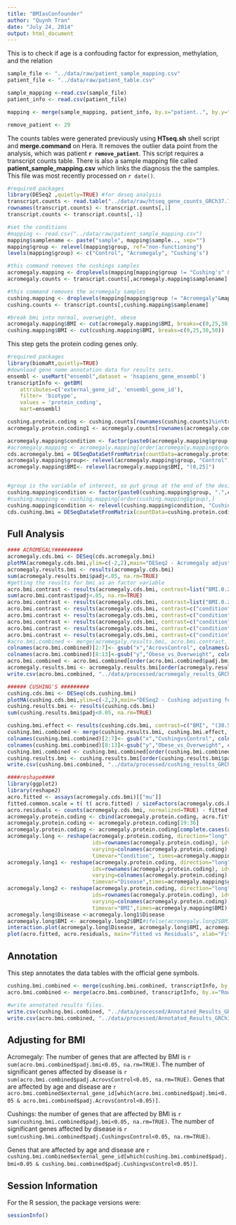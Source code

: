 ```yaml
---
title: "BMIasConfounder"
author: "Quynh Tran"
date: "July 24, 2014"
output: html_document
---
```


This is to check if age is a confouding factor for expression, methylation, and the relation

```r
sample_file <- "../data/raw/patient_sample_mapping.csv"
patient_file <- "../data/raw/patient_table.csv"

sample_mapping <-read.csv(sample_file)
patient_info <- read.csv(patient_file)

mapping <- merge(sample_mapping, patient_info, by.x="patient..", by.y="id")
```

```r
remove_patient <- 29
```

The counts tables were generated previously using  **HTseq.sh** shell script and **merge.command** on Hera.  It removes the outlier data point from the analysis, which was patient **`r remove_patient`**.
This script requires a transcript counts table.  There is also a sample mapping file called **patient_sample_mapping.csv** which links the diagnosis the the samples.  This file was most recently processed on ```r date()```.

```r
#required packages
library(DESeq2 ,quietly=TRUE) #for deseq analysis
transcript.counts <- read.table("../data/raw/htseq_gene_counts_GRCh37.74.txt", header=TRUE)
rownames(transcript.counts) <- transcript.counts[,1]
transcript.counts <- transcript.counts[,-1]

#set the conditions
#mapping <- read.csv("../data/raw/patient_sample_mapping.csv")
mapping$samplename <- paste("sample", mapping$sample.., sep="")
mapping$group <- relevel(mapping$group, ref="non-functioning")
levels(mapping$group) <- c("Control", "Acromegaly", "Cushing's")

#this command removes the cushings samples
acromegaly.mapping <- droplevels(mapping[mapping$group != "Cushing's" & mapping$patient!=remove_patient,])
acromegaly.counts <- transcript.counts[,acromegaly.mapping$samplename]

#this command removes the acromegaly samples
cushing.mapping <- droplevels(mapping[mapping$group != "Acromegaly"&mapping$samplename %in% colnames(transcript.counts),])
cushing.counts <- transcript.counts[,cushing.mapping$samplename]

#break bmi into normal, overweight, obese
acromegaly.mapping$BMI <- cut(acromegaly.mapping$BMI, breaks=c(0,25,30,50))
cushing.mapping$BMI <- cut(cushing.mapping$BMI, breaks=c(0,25,30,50))

```

This step gets the protein coding genes only.

```r
#required packages
library(biomaRt,quietly=TRUE)
#download gene name annotation data for results sets.
ensembl <- useMart("ensembl",dataset = 'hsapiens_gene_ensembl')
transcriptInfo <- getBM(
    attributes=c('external_gene_id', 'ensembl_gene_id'), 
    filter= 'biotype',
    values = 'protein_coding',
    mart=ensembl)

cushing.protein.coding <- cushing.counts[rownames(cushing.counts)%in%transcriptInfo$ensembl_gene_id,]
acromegaly.protein.coding1 <- acromegaly.counts[rownames(acromegaly.counts)%in%transcriptInfo$ensembl_gene_id,]


```

```r
acromegaly.mapping$condition <- factor(paste0(acromegaly.mapping$group, ".",acromegaly.mapping$BMI))
#acromegaly.mapping <- acromegaly.mapping[order(acromegaly.mapping$group),]
cds.acromegaly.bmi = DESeqDataSetFromMatrix(countData=acromegaly.protein.coding1, colData=acromegaly.mapping, design=~BMI + group + BMI:group)
acromegaly.mapping$group<- relevel(acromegaly.mapping$group, "Control")
acromegaly.mapping$BMI<- relevel(acromegaly.mapping$BMI, "(0,25]")


#group is the variable of interest, so put group at the end of the design formula
cushing.mapping$condition <- factor(paste0(cushing.mapping$group, ".",cushing.mapping$BMI))
#cushing.mapping <- cushing.mapping[order(cushing.mapping$group),]
cushing.mapping$condition <- relevel(cushing.mapping$condition, "Cushings.(25,30]")
cds.cushing.bmi = DESeqDataSetFromMatrix(countData=cushing.protein.coding, colData=cushing.mapping, design=~condition)

```
Full Analysis
--------------

```r
#### ACROMEGALY#########
acromegaly.cds.bmi <- DESeq(cds.acromegaly.bmi)
plotMA(acromegaly.cds.bmi,ylim=c(-2,2),main="DESeq2 - Acromegaly adjusting for BMI")
acromegaly.results.bmi <- results(acromegaly.cds.bmi)
sum(acromegaly.results.bmi$padj<.05, na.rm=TRUE)
#getting the reuslts for bmi as an factor variable
acro.bmi.contrast <- results(acromegaly.cds.bmi, contrast=list("BMI.0.25..groupAcromegaly", "BMI.0.25..groupControl"))
sum(acro.bmi.contrast$padj<.05, na.rm=TRUE)
acro.bmi.contrast <- results(acromegaly.cds.bmi, contrast=list("BMI.0.25..groupAcromegaly", "BMI.0.25..groupControl"))
acro.bmi.contrast <- results(acromegaly.cds.bmi, contrast=c("condition", "Acromegaly..25.30.", "Control..25.30."))
acro.bmi.contrast <- results(acromegaly.cds.bmi, contrast=c("condition", "Acromegaly..30.50.", "Control..30.50."))
acro.bmi.contrast <- results(acromegaly.cds.bmi, contrast=c("condition", "Acromegaly..25.30.", "Acromegaly..0.25."))
acro.bmi.contrast <- results(acromegaly.cds.bmi, contrast=c("condition", "Acromegaly..30.50.", "Acromegaly..0.25."))
acro.bmi.contrast <- results(acromegaly.cds.bmi, contrast=c("condition", "Acromegaly..30.50.", "Acromegaly..25.30."))
#acro.bmi.combined <- merge(acromegaly.results.bmi, acro.bmi.contrast, by.x="row.names", by.y="row.names")
colnames(acro.bmi.combined)[2:7]<- gsub("x","AcrovsControl", colnames(acro.bmi.combined)[2:7])
colnames(acro.bmi.combined)[8:13]<-gsub("y","Obese_vs_Overweight", colnames(acro.bmi.combined[8:13]))
acro.bmi.combined <- acro.bmi.combined[order(acro.bmi.combined$padj.bmi, na.last=TRUE),]
acromegaly.results.bmi <- acromegaly.results.bmi[order(acromegaly.results.bmi$padj, na.last=TRUE),]
write.csv(acro.bmi.combined, "../data/processed/acromegaly_results_GRCh37.74-adjusting_bmi.csv")

###### CUSHING'S #########
cushing.cds.bmi <- DESeq(cds.cushing.bmi)
plotMA(cushing.cds.bmi,ylim=c(-2,2),main="DESeq2 - Cushing adjusting for BMI")
cushing.results.bmi <- results(cushing.cds.bmi)
sum(cushing.results.bmi$padj<0.05, na.rm=TRUE)

cushing.bmi.effect <- results(cushing.cds.bmi, contrast=c("BMI", "(30.50]", "(25.30]"))
cushing.bmi.combined <- merge(cushing.results.bmi, cushing.bmi.effect, by.x="row.names", by.y="row.names")
colnames(cushing.bmi.combined)[2:7]<- gsub("x","CushingvsControl", colnames(cushing.bmi.combined)[2:7])
colnames(cushing.bmi.combined)[8:13]<-gsub("y","Obese_vs_Overweight", colnames(cushing.bmi.combined[8:13]))
cushing.bmi.combined <- cushing.bmi.combined[order(cushing.bmi.combined$padj.bmi, na.last=TRUE),]
cushing.results.bmi <- cushing.results.bmi[order(cushing.results.bmi$padj, na.last=TRUE),]
write.csv(cushing.bmi.combined, "../data/processed/cushing_results_GRCh37.74-adjusting_bmi.csv")
```

```r
####reshape####
library(ggplot2)
library(reshape2)
acro.fitted <- assays(acromegaly.cds.bmi)[["mu"]]
fitted.common.scale = t( t( acro.fitted) / sizeFactors(acromegaly.cds.bmi) )
acro.residuals <- counts(acromegaly.cds.bmi, normalized=TRUE) - fitted.common.scale
acromegaly.protein.coding <- cbind(acromegaly.protein.coding, acro.fitted)
acromegaly.protein.coding <- acromegaly.protein.coding[19:36]
acromegaly.protein.coding <- acromegaly.protein.coding[complete.cases(acromegaly.protein.coding),]
acromegaly.long <- reshape(acromegaly.protein.coding, direction="long", 
                           ids=rownames(acromegaly.protein.coding), idvar="Genes",
                           varying=colnames(acromegaly.protein.coding), v.names="Fitted_Values",
                           timevar="Condition", times=acromegaly.mapping$condition)
acromegaly.long1 <- reshape(acromegaly.protein.coding, direction="long", 
                           ids=rownames(acromegaly.protein.coding), idvar="Genes",
                           varying=colnames(acromegaly.protein.coding), v.names="Fitted_Values",
                           timevar="Disease",times=acromegaly.mapping$group)
acromegaly.long2 <- reshape(acromegaly.protein.coding, direction="long", 
                           ids=rownames(acromegaly.protein.coding), idvar="Genes",
                           varying=colnames(acromegaly.protein.coding), v.names="Fitted_Values",
                           timevar="BMI",times=acromegaly.mapping$BMI)
acromegaly.long$Disease <-acromegaly.long1$Disease
acromegaly.long$BMI <- acromegaly.long2$BMI#ifelse(acromegaly.long2$BMI=="(0,25]", "Normal", ifelse(acromegaly.long$BMI=="(25,30]", "Overweight", "Obsese"))
interaction.plot(acromegaly.long$Disease, acromegaly.long$BMI, acromegaly.long$Fitted_Values)
plot(acro.fitted, acro.residuals, main="Fitted vs Residuals", xlab="Fitted", ylab="Residuals", pch=19)


```
Annotation
-------------

This step annotates the data tables with the official gene symbols.

```r

cushing.bmi.combined <- merge(cushing.bmi.combined, transcriptInfo, by.x="Row.names", by.y="ensembl_gene_id")
acro.bmi.combined <- merge(acro.bmi.combined, transcriptInfo, by.x="Row.names", by.y="ensembl_gene_id")

#write annotated results files.
write.csv(cushing.bmi.combined, "../data/processed/Annotated_Results_GRCh37.74_Cushings_bmi.csv")
write.csv(acro.bmi.combined, "../data/processed/Annotated_Results_GRCh37.74_Acromegaly_bmi.csv")
```
Adjusting for BMI
------------------
Acromegaly: The number of genes that are affected by BMI is `r sum(acro.bmi.combined$padj.bmi<0.05, na.rm=TRUE)`. The number of significant genes affected by disease is `r sum(acro.bmi.combined$padj.AcrovsControl<0.05, na.rm=TRUE)`. Genes that are affected by age and disease are `r acro.bmi.combined$external_gene_id[which(acro.bmi.combined$padj.bmi<0.05 & acro.bmi.combined$padj.AcrovsControl<0.05)]`.

Cushings: the number of genes that are affected by BMI is `r sum(cushing.bmi.combined$padj.bmi<0.05, na.rm=TRUE)`. 
The number of significant genes affected by disease is `r sum(cushing.bmi.combined$padj.CushingvsControl<0.05, na.rm=TRUE)`.

Genes that are affected by age and disease are `r cushing.bmi.combined$external_gene_id[which(cushing.bmi.combined$padj.bmi<0.05 & cushing.bmi.combined$padj.CushingvsControl<0.05)]`.

Session Information
-------------------

For the R session, the package versions were:
```r
sessionInfo()
```